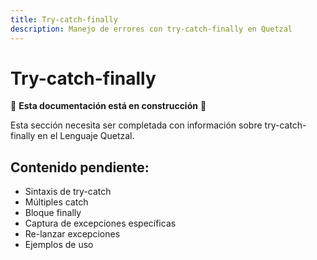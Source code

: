 ```yaml
---
title: Try-catch-finally
description: Manejo de errores con try-catch-finally en Quetzal
---
```


# Try-catch-finally

🚧 **Esta documentación está en construcción** 🚧

Esta sección necesita ser completada con información sobre try-catch-finally en el Lenguaje Quetzal.

## Contenido pendiente:
- Sintaxis de try-catch
- Múltiples catch
- Bloque finally
- Captura de excepciones específicas
- Re-lanzar excepciones
- Ejemplos de uso
